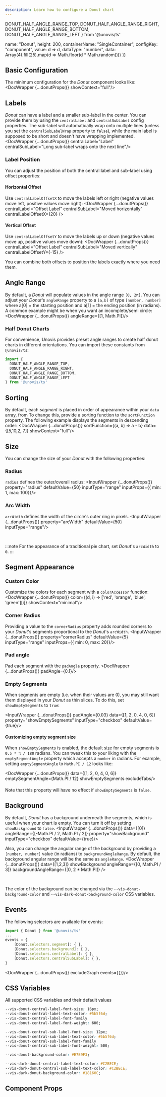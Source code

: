 ```yaml
---
description: Learn how to configure a Donut chart
---
```


  DONUT_HALF_ANGLE_RANGE_TOP,
  DONUT_HALF_ANGLE_RANGE_RIGHT,
  DONUT_HALF_ANGLE_RANGE_BOTTOM,
  DONUT_HALF_ANGLE_RANGE_LEFT
} from '@unovis/ts'

  name: "Donut",
  height: 200,
  containerName: "SingleContainer",
  configKey: "component",
  value: d => d,
  dataType: "number",
  data: Array(4).fill(25).map(d => Math.floor(d * Math.random()))
})

## Basic Configuration
The minimum configuration for the _Donut_ component looks like:
<DocWrapper {...donutProps()} showContext="full"/>

## Labels
_Donut_ can have a label and a smaller sub-label in the center. You can provide them by using the `centralLabel` and
`centralSubLabel` config properties. The sub-label will automatically wrap onto multiple lines (unless you set
the `centralSubLabelWrap` property to `false`), while the main label is supposed to be short and doesn't have wrapping
  implemented.
<DocWrapper {...donutProps()} centralLabel="Label" centralSubLabel="Long sub-label wraps onto the next line"/>

### Label Position
You can adjust the position of both the central label and sub-label using offset properties:

#### Horizontal Offset
Use `centralLabelOffsetX` to move the labels left or right (negative values move left, positive values move right):
<DocWrapper {...donutProps()}
  centralLabel="Offset Label"
  centralSubLabel="Moved horizontally"
  centralLabelOffsetX={20}
/>

#### Vertical Offset
Use `centralLabelOffsetY` to move the labels up or down (negative values move up, positive values move down):
<DocWrapper {...donutProps()}
  centralLabel="Offset Label"
  centralSubLabel="Moved vertically"
  centralLabelOffsetY={-15}
/>


You can combine both offsets to position the labels exactly where you need them.

## Angle Range
By default, a _Donut_ will populate values in the angle range `[0, 2π]`. You can adjust your _Donut_'s `angleRange` property to a `[a,b]` of type `[number, number]`
where a[0] = the starting position and a[1] = the ending position (in radians). A common example might be when you want an incomplete/semi circle:
<DocWrapper {...donutProps()} angleRange={[1, Math.PI]}/>

### Half Donut Charts
For convenience, Unovis provides preset angle ranges to create half donut charts in different orientations. You can import these constants from `@unovis/ts`:

```ts
import {
  DONUT_HALF_ANGLE_RANGE_TOP,
  DONUT_HALF_ANGLE_RANGE_RIGHT,
  DONUT_HALF_ANGLE_RANGE_BOTTOM,
  DONUT_HALF_ANGLE_RANGE_LEFT
} from '@unovis/ts'
```

## Sorting
By default, each _segment_ is placed in order of appearance within your `data` array, from
To change this, provide a sorting function to the `sortFunction` property. The following example displays the segments in descending order:
<DocWrapper {...donutProps()} sortFunction={(a, b) => a - b} data={[5,10,2, 7]} showContext="full"/>

## Size
You can change the size of your _Donut_ with the following properties:

### Radius
`radius` defines the outer/overall radius:
<InputWrapper {...donutProps()} property="radius" defaultValue={50} inputType="range" inputProps={{ min: 1, max: 100}}/>

### Arc Width
`arcWidth` defines the width of the circle's outer ring in pixels.
<InputWrapper {...donutProps()} property="arcWidth" defaultValue={50} inputType="range"/>

<br/>

:::note
For the appearance of a traditional pie chart, set _Donut_'s `arcWidth` to `0`.
:::

## Segment Appearance
### Custom Color
Customize the colors for each segment with a `colorAccessor` function:
<DocWrapper {...donutProps()} color={(d, i) => ['red', 'orange', 'blue', 'green'][i]} showContext="minimal"/>

### Corner Radius
Providing a value to the `cornerRadius` property adds rounded corners to your _Donut_'s segments proportional to the _Donut_'s `arcWidth`.
<InputWrapper {...donutProps()} property="cornerRadius" defaultValue={5} inputType="range" inputProps={{ min: 0, max: 20}}/>

### Pad angle
Pad each segment with the `padAngle` property.
<DocWrapper {...donutProps()} padAngle={0.1}/>

### Empty Segments
When segments are empty (i.e. when their values are 0), you may still want them displayed in your _Donut_ as thin slices.
To do this, set `showEmptySegments` to `true`:

<InputWrapper {...donutProps()} padAngle={0.03} data={[1, 2, 0, 4, 0, 6]} property="showEmptySegments" inputType="checkbox" defaultValue={true}/>


#### Customizing empty segment size
When `showEmptySegments` is enabled, the default size for empty segments is `0.5 * π / 180` radians. You can tweak this to your
liking with the `emptySegmentAngle` property which accepts a `number` in radians.
For example, setting `emptySegmentAngle` to `Math.PI / 12` looks like:

<DocWrapper {...donutProps()} data={[1, 2, 0, 4, 0, 6]} emptySegmentAngle={Math.PI / 12} showEmptySegments excludeTabs/>

####
Note that this property will have no effect if `showEmptySegments` is `false`.

## Background
By default, _Donut_ has a background underneath the segments, which is useful when your chart is empty. You can turn it off by setting
`showBackground` to `false`.
<InputWrapper {...donutProps()} data={[0]} angleRange={[-Math.PI / 2, Math.PI / 2]} property="showBackground" inputType="checkbox" defaultValue={true}/>

Also, you can change the angular range of the background by providing a `[number, number]` value (in radians) to `backgroundAngleRange`.
By default, the background angular range will be the same as `angleRange`.
<DocWrapper {...donutProps()} data={[1,2,3]} showBackground angleRange={[0, Math.PI / 3]} backgroundAngleRange={[0, 2 * Math.PI]} />

<br />

The color of the background can be changed via the `--vis-donut-background-color` and
`--vis-dark-donut-background-color` CSS variables.

## Events
The following selectors are available for events:
```ts
import { Donut } from '@unovis/ts'
...
events = {
    [Donut.selectors.segment]: { },
    [Donut.selectors.background]: { },
    [Donut.selectors.centralLabel]: { },
    [Donut.selectors.centralSubLabel]: { },
}
```
<DocWrapper {...donutProps()} excludeGraph events={{}}/>

## CSS Variables
All supported CSS variables and their default values

```css
--vis-donut-central-label-font-size: 16px;
--vis-donut-central-label-text-color: #5b5f6d;
--vis-donut-central-label-font-family
--vis-donut-central-label-font-weight: 600;

--vis-donut-central-sub-label-font-size: 12px;
--vis-donut-central-sub-label-text-color: #5b5f6d;
--vis-donut-central-sub-label-font-family
--vis-donut-central-sub-label-font-weight: 500;

--vis-donut-background-color: #E7E9F3;

--vis-dark-donut-central-label-text-color: #C2BECE;
--vis-dark-donut-central-sub-label-text-color: #C2BECE;
--vis-dark-donut-background-color: #18160C;
```

## Component Props
<PropsTable name="VisDonut"/>
